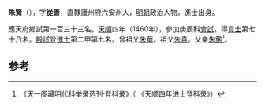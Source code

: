'''朱賢'''（{{bd|1428年||？}}），字'''從善'''，直隸廬州府六安州人，[[明朝|明朝]]政治人物。進士出身。

應天府鄉試第一百三十三名。[[天顺_(明朝)|天順]]四年（1460年），參加庚辰科[[會試|會試]]，得[[貢士|貢士]]第七十八名。[[殿試|殿試]]登[[進士|進士]]第二甲第七名。曾祖父[[朱華|朱華]]。祖父[[朱貴|朱貴]]。父亲[[朱鑑|朱鑑]]<ref>《天一阁藏明代科举录选刊·登科录》（ 《天顺四年进士登科录》）</ref>。

==参考==
{{reflist}}
{{明朝人物小作品}}
{{天順四年庚辰科殿試金榜}}